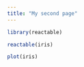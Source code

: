 ```yaml
---
title: "My second page"
---
```




```r
library(reactable)
```


```r
reactable(iris)
```

```r
plot(iris)
```

